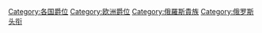 [[Category:各国爵位|Category:各国爵位]]
[[Category:欧洲爵位|Category:欧洲爵位]]
[[Category:俄羅斯貴族|Category:俄羅斯貴族]]
[[Category:俄罗斯头衔|Category:俄罗斯头衔]]